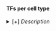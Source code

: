 #### TFs per cell type

<details><summary>[+] <i>Description</i></summary>

*Analysis details:*

- Under contruction

*Columns:*

- Under contruction

Last updated: XX

[[Download table](downloads/other/tbl_TFsPerCellType.txt.zip)]

</details>

<!-- ## TO DO : update data?-->

<!-- #### Columns:  -->
<!-- - ... -->


<!-- TFs with expression (RNA) and motif (DAR) in the cell type -->

<!-- TODO: -->
<!-- - Maybe include all expressed TFs (with "0" motifs) -->
<!-- - Remove duplicated rows in "any" and "high conf"? -->


<!-- See  "dotplot" -->